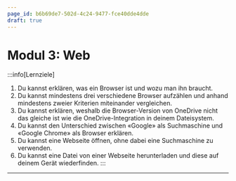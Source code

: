```yaml
---
page_id: b6b69de7-502d-4c24-9477-fce40dde4dde
draft: true
---
```


# Modul 3: Web
:::info[Lernziele]
1. Du kannst erklären, was ein Browser ist und wozu man ihn braucht.
2. Du kannst mindestens drei verschiedene Browser aufzählen und anhand mindestens zweier Kriterien miteinander vergleichen.
3. Du kannst erklären, weshalb die Browser-Version von OneDrive nicht das gleiche ist wie die OneDrive-Integration in deinem Dateisystem.
4. Du kannst den Unterschied zwischen «Google» als Suchmaschine und «Google Chrome» als Browser erklären.
5. Du kannst eine Webseite öffnen, ohne dabei eine Suchmaschine zu verwenden.
6. Du kannst eine Datei von einer Webseite herunterladen und diese auf deinem Gerät wiederfinden.
:::

---